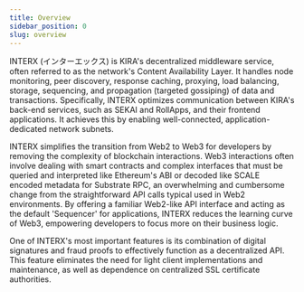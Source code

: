 ```yaml
---
title: Overview
sidebar_position: 0
slug: overview
---
```





INTERX (インターエックス) is KIRA's decentralized middleware service, often referred to as the network's Content Availability Layer. It handles node monitoring, peer discovery, response caching, proxying, load balancing, storage, sequencing, and propagation (targeted gossiping) of data and transactions. Specifically, INTERX optimizes communication between KIRA's back-end services, such as SEKAI and RollApps, and their frontend applications. It achieves this by enabling well-connected, application-dedicated network subnets.


INTERX simplifies the transition from Web2 to Web3 for developers by removing the complexity of blockchain interactions. Web3 interactions often involve dealing with smart contracts and complex interfaces that must be queried and interpreted like Ethereum's ABI or decoded like SCALE encoded metadata for Substrate RPC, an overwhelming and cumbersome change from the straightforward API calls typical used in Web2 environments. By offering a familiar Web2-like API interface and acting as the default 'Sequencer' for applications, INTERX reduces the learning curve of Web3, empowering developers to focus more on their business logic. 


One of INTERX's most important features is its combination of digital signatures and fraud proofs to effectively function as a decentralized API. This feature eliminates the need for light client implementations and maintenance, as well as dependence on centralized SSL certificate authorities.


